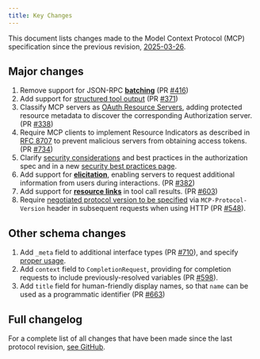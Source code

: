 ```yaml
---
title: Key Changes
---
```


<div id="enable-section-numbers" />

This document lists changes made to the Model Context Protocol (MCP) specification since
the previous revision, [2025-03-26](/specification/2025-03-26).

## Major changes

1. Remove support for JSON-RPC **[batching](https://www.jsonrpc.org/specification#batch)**
   (PR [#416](https://github.com/modelcontextprotocol/specification/pull/416))
2. Add support for [structured tool output](/specification/draft/server/tools#structured-content)
   (PR [#371](https://github.com/modelcontextprotocol/modelcontextprotocol/pull/371))
3. Classify MCP servers as [OAuth Resource Servers](/specification/draft/basic/authorization#authorization-server-discovery),
   adding protected resource metadata to discover the corresponding Authorization server.
   (PR [#338](https://github.com/modelcontextprotocol/modelcontextprotocol/pull/338))
4. Require MCP clients to implement Resource Indicators as described in [RFC 8707](https://www.rfc-editor.org/rfc/rfc8707.html) to prevent
   malicious servers from obtaining access tokens.
   (PR [#734](https://github.com/modelcontextprotocol/modelcontextprotocol/pull/734))
5. Clarify [security considerations](/specification/draft/basic/authorization#security-considerations) and best practices
   in the authorization spec and in a new [security best practices page](/specification/draft/basic/security_best_practices).
6. Add support for **[elicitation](/specification/draft/client/elicitation)**, enabling servers to request additional
   information from users during interactions.
   (PR [#382](https://github.com/modelcontextprotocol/modelcontextprotocol/pull/382))
7. Add support for **[resource links](/specification/draft/server/tools#resource-links)** in
   tool call results. (PR [#603](https://github.com/modelcontextprotocol/modelcontextprotocol/pull/603))
8. Require [negotiated protocol version to be specified](/specification/draft/basic/transports#protocol-version-header)
   via `MCP-Protocol-Version` header in subsequent requests when using HTTP (PR [#548](https://github.com/modelcontextprotocol/modelcontextprotocol/pull/548)).

## Other schema changes

1. Add `_meta` field to additional interface types (PR [#710](https://github.com/modelcontextprotocol/modelcontextprotocol/pull/710)),
   and specify [proper usage](/specification/draft/basic#meta).
2. Add `context` field to `CompletionRequest`, providing for completion requests to include
   previously-resolved variables (PR [#598](https://github.com/modelcontextprotocol/modelcontextprotocol/pull/598)).
3. Add `title` field for human-friendly display names, so that `name` can be used as a programmatic
   identifier (PR [#663](https://github.com/modelcontextprotocol/modelcontextprotocol/pull/663))

## Full changelog

For a complete list of all changes that have been made since the last protocol revision,
[see GitHub](https://github.com/modelcontextprotocol/specification/compare/2025-03-26...draft).
